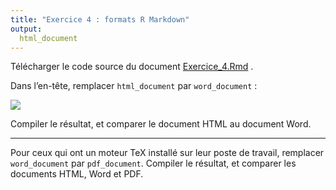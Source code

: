 ```yaml
---
title: "Exercice 4 : formats R Markdown"
output:
  html_document
---
```


Télécharger le code source du document
<a href="https://rawgit.com/LCULaval/OTC/gh-pages/Exercice_4.Rmd" download>Exercice_4.Rmd</a>
.

Dans l'en-tête, remplacer `html_document` par `word_document` :

![](https://rawgit.com/LCULaval/OTC/gh-pages/images/img_html_to_word.jpg)

Compiler le résultat, et comparer le document HTML au document Word.


************

Pour ceux qui ont un moteur TeX installé sur leur poste de travail, remplacer `word_document` par `pdf_document`. Compiler le résultat, et comparer les documents HTML, Word et PDF.